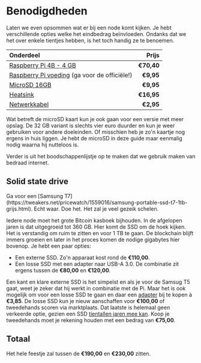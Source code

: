 
# Benodigdheden

Laten we even opsommen wat er bij een node komt kijken. Je hebt verschillende opties welke het eindbedrag beïnvloeden. Ondanks dat we het over enkele tientjes hebben, is het toch handig ze te benoemen.

| Onderdeel | Prijs |
| :--- | ---: |
| [Raspberry Pi 4B - 4 GB](https://tweakers.net/pricewatch/1414470/raspberry-pi-4-model-b-4gb-ram.html) | **€70,40** |
| [Raspberry Pi voeding](https://tweakers.net/pricewatch/1415202/raspberry-pi-153w-usb-c-power-supply.html) (ga voor de officiële!) | **€9,95** |
| [MicroSD 16GB](https://www.kiwi-electronics.nl/nl/transcend-16gb-microsd-premium-400x-class-10-uhs-i-plus-adapter-60mb-s-302) | **€9,95** |
| [Heatsink](https://www.kiwi-electronics.nl/armor-case-for-rpi4-with-dual-fan-black) | **€16,95** |
| [Netwerkkabel](https://www.kiwi-electronics.nl/nl/cat6-netwerkkabel-zwart-1m-4009) | **€2,95** |

Wat betreft de microSD kaart kun je ook gaan voor een versie met meer opslag. De 32 GB variant is slechts vier euro duurder en kun je weer gebruiken voor andere doeleinden. Of misschien heb je zo'n kaartje nog ergens in huis liggen. Je hebt de microSD in deze guide maar eenmalig nodig waarna hij nutteloos is.

Verder is uit het boodschappenlijstje op te maken dat we gebruik maken van bedraad internet.

## Solid state drive

<Callout emoji="&#x2139;">
	Ga voor een [Samsung T7](https://tweakers.net/pricewatch/1559016/samsung-portable-ssd-t7-1tb-grijs.html). Echt waar. Doe het. Het zal je veel gezeik schelen.
</Callout>

Iedere node moet het grote Bitcoin kasboek bijhouden. In de afgelopen jaren is dat uitgegroeid tot 360 GB. Hier komt de SSD om de hoek kijken. Het is verstandig om ruim te zitten en voor 1 TB te gaan. De blockchain blijft immers groeien en later in het proces komen de nodige gigabytes hier bovenop. Je hebt een paar opties:

* Een externe SSD. Zo'n apparaat kost rond de **€110,00**.
* Een losse SSD met een adapter naar USB-A 3.0. De combinatie zit ergens tussen de **€80,00** en **€120,00**.

Een kant en klare externe SSD is het simpelst en als je voor de Samsug T5 gaat, weet je zeker dat hij werkt in combinatie met de Pi. Maar het is ook mogelijk om voor een losse SSD te gaan en daar een [adapter](https://www.bol.com/nl/p/professional-sata-naar-usb-3-0-kabel-adapter-2-5-inch-ssd-harde-schijf-uitbreiden-connector/9200000104702554/) bij te kopen à **€3,85**. De losse SSD kun je nieuw aanschaffen voor **€100,00** of tweedehands scoren via marktplaats. Dat laatste is helemaal geen verkeerde optie, gezien een SSD [tientallen jaren mee kan](https://youtu.be/__ebnRd3TEQ?t=723). Koop je tweedehands moet je rekening houden met een bedrag van **€75,00**.

## Totaal

Het hele feestje zal tussen de **€190,00** en **€230,00** zitten.

